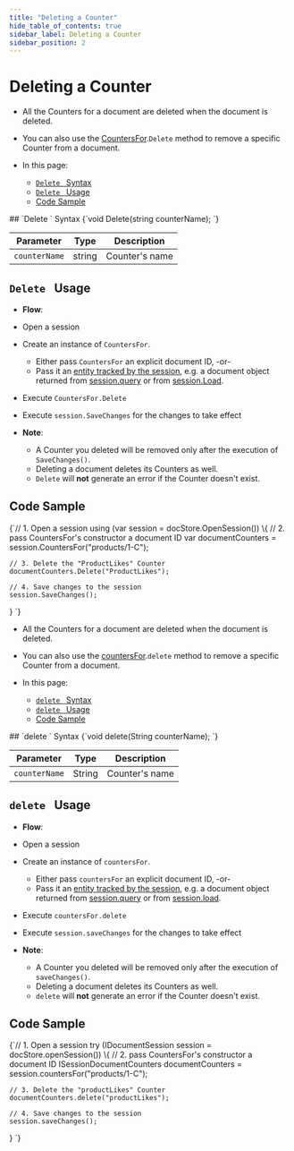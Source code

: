 ```yaml
---
title: "Deleting a Counter"
hide_table_of_contents: true
sidebar_label: Deleting a Counter
sidebar_position: 2
---
```





# Deleting a Counter  
<LanguageSwitcher supportedLanguages={supportedLanguages} />
<LanguageContent language="csharp">

<Admonition type="note" title="">

* All the Counters for a document are deleted when the document is deleted.  

* You can also use the [CountersFor](../../../client-api/session/counters/overview.mdx#counter-methods-and-the--object).`Delete` method to remove a specific Counter from a document.  

* In this page:
    - [`Delete ` Syntax](../../../client-api/session/counters/delete.mdx#delete-syntax)
    - [`Delete ` Usage](../../../client-api/session/counters/delete.mdx#delete-usage)
    - [Code Sample](../../../client-api/session/counters/delete.mdx#code-sample)
</Admonition>
## `Delete ` Syntax

<TabItem value="Delete-definition" label="Delete-definition">
<CodeBlock language="csharp">
{`void Delete(string counterName);
`}
</CodeBlock>
</TabItem>

| Parameter | Type | Description |
|:-------------:|:-------------:|:-------------:|
| `counterName` |  string | Counter's name |


## `Delete ` Usage

*  **Flow**:  
  * Open a session  
  * Create an instance of `CountersFor`.  
      * Either pass `CountersFor` an explicit document ID, -or-  
      * Pass it an [entity tracked by the session](../../../client-api/session/loading-entities.mdx), e.g. a document object returned from [session.query](../../../client-api/session/querying/how-to-query.mdx) or from [session.Load](../../../client-api/session/loading-entities.mdx#load).  
  * Execute `CountersFor.Delete`
  * Execute `session.SaveChanges` for the changes to take effect  

* **Note**:
    * A Counter you deleted will be removed only after the execution of `SaveChanges()`.  
    * Deleting a document deletes its Counters as well.  
    * `Delete` will **not** generate an error if the Counter doesn't exist.  



## Code Sample

<TabItem value="counters_region_Delete" label="counters_region_Delete">
<CodeBlock language="csharp">
{`// 1. Open a session
using (var session = docStore.OpenSession())
\{
    // 2. pass CountersFor's constructor a document ID  
    var documentCounters = session.CountersFor("products/1-C");

    // 3. Delete the "ProductLikes" Counter
    documentCounters.Delete("ProductLikes");

    // 4. Save changes to the session
    session.SaveChanges();
\}
`}
</CodeBlock>
</TabItem>



</LanguageContent>
<LanguageContent language="java">

<Admonition type="note" title="">

* All the Counters for a document are deleted when the document is deleted.  

* You can also use the [countersFor](../../../client-api/session/counters/overview.mdx#counter-methods-and-the--object).`delete` method to remove a specific Counter from a document.  

* In this page:
    - [`delete ` Syntax](../../../client-api/session/counters/delete.mdx#delete-syntax)
    - [`delete ` Usage](../../../client-api/session/counters/delete.mdx#delete-usage)
    - [Code Sample](../../../client-api/session/counters/delete.mdx#code-sample)
</Admonition>
## `delete ` Syntax

<TabItem value="Delete-definition" label="Delete-definition">
<CodeBlock language="java">
{`void delete(String counterName);
`}
</CodeBlock>
</TabItem>

| Parameter | Type | Description |
|:-------------:|:-------------:|:-------------:|
| `counterName` |  String | Counter's name |


## `delete ` Usage

*  **Flow**:  
  * Open a session  
  * Create an instance of `countersFor`.  
      * Either pass `countersFor` an explicit document ID, -or-  
      * Pass it an [entity tracked by the session](../../../client-api/session/loading-entities.mdx), e.g. a document object returned from [session.query](../../../client-api/session/querying/how-to-query.mdx) or from [session.load](../../../client-api/session/loading-entities.mdx#load).  
  * Execute `countersFor.delete`
  * Execute `session.saveChanges` for the changes to take effect  

* **Note**:
    * A Counter you deleted will be removed only after the execution of `saveChanges()`.  
    * Deleting a document deletes its Counters as well.  
    * `delete` will **not** generate an error if the Counter doesn't exist.  



## Code Sample
<TabItem value="counters_region_Delete" label="counters_region_Delete">
<CodeBlock language="java">
{`// 1. Open a session
try (IDocumentSession session = docStore.openSession()) \{
    // 2. pass CountersFor's constructor a document ID
    ISessionDocumentCounters documentCounters = session.countersFor("products/1-C");

    // 3. Delete the "productLikes" Counter
    documentCounters.delete("productLikes");

    // 4. Save changes to the session
    session.saveChanges();
\}
`}
</CodeBlock>
</TabItem>



</LanguageContent>

<!---
### Studio Articles
- [Studio Counters Management](../../../studio/database/documents/document-view/additional-features/counters#counters)

### Client-API - Session Articles
- [Counters Overview](../../../client-api/session/counters/overview)
- [Creating and Modifying Counters](../../../client-api/session/counters/create-or-modify)
- [Retrieving Counter Values](../../../client-api/session/counters/retrieve-counter-values)
- [Counters and other features](../../../client-api/session/counters/counters-and-other-features)
- [Counters In Clusters](../../../client-api/session/counters/counters-in-clusters)

### Client-API - Operations Articles
- [Counters Operations](../../../client-api/operations/counters/get-counters#operations--counters--how-to-get-counters)


-->